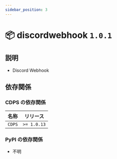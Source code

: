 ```yaml
---
sidebar_position: 3
---
```



# 📦 discordwebhook `1.0.1`

<PluginMetaBar
  author="piscesxd"
  name="discordwebhook"
  repository="https://github.com/piscesxd/cdps-discordwebhook"
/>

## 説明

- Discord Webhook

## 依存関係

### CDPS の依存関係

| 名称   | リリース    |
| ------ | ----------- |
| `CDPS` | `>= 1.0.13` |

### PyPI の依存関係

- 不明
